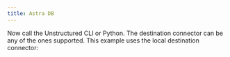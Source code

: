 ```yaml
---
title: Astra DB
---
```



<SharedAstraDB />

Now call the Unstructured CLI or Python. The destination connector can be any of the ones supported. This example uses the local destination connector:


<CodeGroup>

  <AstraDBAPISh />

  <AstraDBAPIPyV2 />

  <AstraDBAPIPyV1 />

</CodeGroup>


<SharedPartitionByAPIOSS/>


